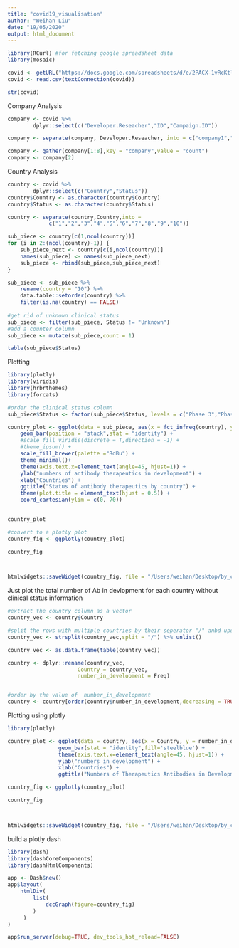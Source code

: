 ```yaml
---
title: "covid19_visualisation"
author: "Weihan Liu"
date: "19/05/2020"
output: html_document
---
```


```r
library(RCurl) #for fetching google spreadsheet data
library(mosaic)

covid <- getURL("https://docs.google.com/spreadsheets/d/e/2PACX-1vRcKtlvdTC90b8Qs0SMoqFmfXPiEjAwzA_gZ_nsqZEvjA0htzCr1HeAMKdfeeMH7nFyz1p-F4_Lmj1W/pub?output=csv")
covid <- read.csv(textConnection(covid))

str(covid)
```

Company Analysis
```r
company <- covid %>%
        dplyr::select(c("Developer.Reseacher","ID","Campaign.ID"))

company <- separate(company, Developer.Reseacher, into = c("company1","company2","company3","company4","company5","company6","company7","company8"),sep = "/")

company <- gather(company[1:8],key = "company",value = "count") 
company <- company[2]

```


Country Analysis
```r
country <- covid %>%
        dplyr::select(c("Country","Status"))
country$Country <- as.character(country$Country)
country$Status <- as.character(country$Status)

country <- separate(country,Country,into =
             c("1","2","3","4","5","6","7","8","9","10"))
```

```r
sub_piece <- country[c(1,ncol(country))]
for (i in 2:(ncol(country)-1)) {
    sub_piece_next <- country[c(i,ncol(country))]
    names(sub_piece) <- names(sub_piece_next) 
    sub_piece <- rbind(sub_piece,sub_piece_next)
}

sub_piece <- sub_piece %>% 
    rename(country = "10") %>%
    data.table::setorder(country) %>%
    filter(is.na(country) == FALSE)
    
#get rid of unknown clinical status
sub_piece <- filter(sub_piece, Status != "Unknown")
#add a counter column
sub_piece <- mutate(sub_piece,count = 1)

table(sub_piece$Status)
```
Plotting
```r
library(plotly)
library(viridis)
library(hrbrthemes)
library(forcats)

#order the clinical status column
sub_piece$Status <- factor(sub_piece$Status, levels = c("Phase 3","Phase 2/3","Phase 2","Phase 1/2","Phase 1","Preclinical"))

country_plot <- ggplot(data = sub_piece, aes(x = fct_infreq(country), y = count, fill = Status)) + 
    geom_bar(position = "stack",stat = "identity") +
    #scale_fill_viridis(discrete = T,direction = -1) +
    #theme_ipsum() +
    scale_fill_brewer(palette ="RdBu") +
    theme_minimal()+
    theme(axis.text.x=element_text(angle=45, hjust=1)) + 
    ylab("numbers of antibody therapeutics in development") +
    xlab("Countries") +
    ggtitle("Status of antibody therapeutics by country") +
    theme(plot.title = element_text(hjust = 0.5)) +
    coord_cartesian(ylim = c(0, 70))
    

country_plot

#convert to a plotly plot
country_fig <- ggplotly(country_plot)

country_fig



htmlwidgets::saveWidget(country_fig, file = "/Users/weihan/Desktop/by_country.html")        
```






Just plot the total number of Ab in devlopment for each country without clinical status information
```r
#extract the country column as a vector
country_vec <- country$Country

#split the rows with multiple countries by their seperator "/" anbd update the country vector
country_vec <- strsplit(country_vec,split = "/") %>% unlist() 

country_vec <- as.data.frame(table(country_vec)) 

country <- dplyr::rename(country_vec,
                      Country = country_vec,
                      number_in_development = Freq)


#order by the value of  number_in_development
country <- country[order(country$number_in_development,decreasing = TRUE),]

```

Plotting using plotly
```r
library(plotly)

country_plot <- ggplot(data = country, aes(x = Country, y = number_in_development)) +                    
                geom_bar(stat = "identity",fill='steelblue') +
                theme(axis.text.x=element_text(angle=45, hjust=1)) + 
                ylab("numbers in development") +
                xlab("Countries") +
                ggtitle("Numbers of Therapeutics Antibodies in Development by country")

country_fig <- ggplotly(country_plot)

country_fig



htmlwidgets::saveWidget(country_fig, file = "/Users/weihan/Desktop/by_country.html")        
```

build a plotly dash
```r
library(dash)
library(dashCoreComponents)
library(dashHtmlComponents)

app <- Dash$new()
app$layout(
    htmlDiv(
        list(
            dccGraph(figure=country_fig) 
        )
     )
)

app$run_server(debug=TRUE, dev_tools_hot_reload=FALSE)
```

